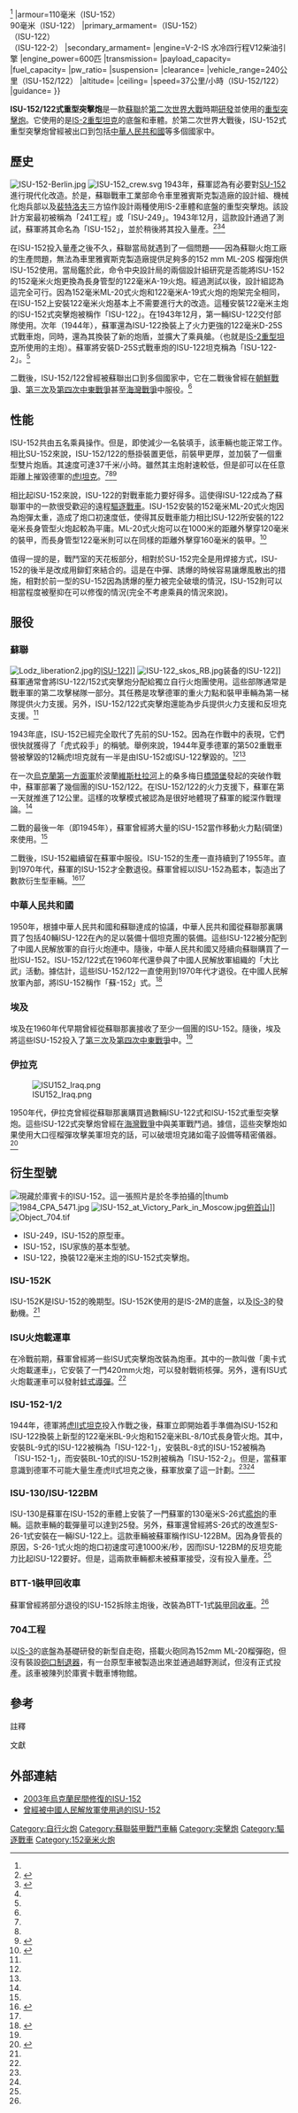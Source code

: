 {{Infobox Weapon
|name= ISU-152/122式重型突擊炮 [[File:Flag_of_the_Soviet_Union.svg|30px]]
|image= File:Isu152 Kubinka.jpg
|image_size= 300px
|caption= 現藏於俄國[[庫賓卡坦克博物館|庫賓卡坦克博物館]]的ISU-152式突擊炮。
|origin= {{USSR}}
|type= 重型[[突擊炮|突擊炮]]
|is_vehicle=yes
<!-- 服役記錄 -->
|service= 
|used_by={{USSR}}<br>{{FIN}}<br>{{POL}}<br>{{PRC}}<br>{{Flag|朝鮮民主主義人民共和國}}<br>{{EGY}}<br>{{Flag|伊拉克}}<br>{{Flag|南斯拉夫}}
|wars= [[第二次世界大戰|第二次世界大戰]]<br>[[朝鮮戰爭|朝鮮戰爭]]（主要）
<!-- 生產歷史 -->
|designer= [[車里雅賓斯克製造廠|車里雅賓斯克製造廠]]<br>蘇聯機械化炮兵部<br>[[裴特洛夫_(二戰)|裴特洛夫]]
|design_date=1943年
|manufacturer=[[車里雅賓斯克製造廠|車里雅賓斯克製造廠]]
|unit_cost=
|production_date=
|number= ISU-152：4075輛（截止至二戰結束時）<br>6525輛（總共）ISU-122：3130輛（截止至1952年）<ref name=S3/>{{rp|173}}
|variants= ISU-122<br>ISU-122-2<br>ISU-152K<br>ISU-152-2（實驗型）<br>「704工程」<br>「奧卡」式火炮載運車
<!-- 基本規格 -->
|spec_label=若非註明，以下數據來自<ref name=S3> {{Cite book | author = Tim Bean、Will Fowler 著 李明、王熙譯 | title = 鐵甲雄獅 二戰中的蘇聯戰車| location = 臺灣 | publisher = 風格司藝術創作坊 | ISBN = 978-986-84311-7-1 }} </ref>{{rp|170-172}}
|weight= 41.8公噸（ISU-152）<br>46公噸（ISU-122）
|length= 6.8米（ISU-152/122）
|part_length= 9.05米（ISU-152）
|width=3.07米（ISU-152/122）
|height=2.46米（ISU-152/122）
|diameter=
|wingspan=
|crew=5人（ISU-152/122）{{#tag:ref|這五人包括一名車長，一名駕駛員，一名炮手，兩名裝填手|group=註}}<ref name=WWWWWII/>
<!-- 車輛/飛彈 規格 -->
|armour=110毫米（ISU-152）<br>90毫米（ISU-122）
|primary_armament={{link-en|152毫米ML-20S榴彈炮|152-mm_gun-howitzer_M1937_(ML-20)}}（ISU-152）<br>{{link-en|122毫米A-19S榴彈炮|122 mm gun M1931 (A-19)}}（ISU-122）<br>{{link-en|122毫米D-25S戰車炮|122 mm gun M1931/37 (A-19)}}（ISU-122-2）
|secondary_armament=
|engine=V-2-IS 水冷四行程V12柴油引擎
|engine_power=600匹
|transmission=
|payload_capacity=
|fuel_capacity=
|pw_ratio=
|suspension=
|clearance=
|vehicle_range=240公里（ISU-152/122）
|altitude=
|ceiling=
|speed=37公里/小時（ISU-152/122）
|guidance=
}}

'''ISU-152/122式重型突擊炮'''是一款[[蘇聯|蘇聯]]於[[第二次世界大戰|第二次世界大戰]]時期[[研發|研發]]並使用的[[突擊炮|重型突擊炮]]。它使用的是[[IS-2重型坦克|IS-2重型坦克]]的底盤和車體。於第二次世界大戰後，ISU-152式重型突擊炮曾經被出口到包括[[中華人民共和國|中華人民共和國]]等多個國家中。

==歷史==
[[File:ISU-152-Berlin.jpg|thumb]]
[[File:ISU-152_crew.svg|thumb]]
1943年，蘇軍認為有必要對[[SU-152|SU-152]]進行現代化改造。於是，蘇聯戰車工業部命令車里雅賓斯克製造廠的設計組、機械化炮兵部以及[[裴特洛夫_(二戰)|裴特洛夫]]三方協作設計兩種使用IS-2車體和底盤的重型突擊炮。該設計方案最初被稱為「241工程」或「ISU-249」。1943年12月，這款設計通過了測試，蘇軍將其命名為「ISU-152」，並於稍後將其投入量產。<ref name = "ИСУ-152">{{Cite web |url=http://bronetehnika.narod.ru/su152/su152.html |title=Тяжёлая самоходная установка СУ-152 |accessdate=2014-05-18 |archive-date=2009-07-26 |archive-url=https://web.archive.org/web/20090726184721/http://bronetehnika.narod.ru/su152/su152.html |dead-url=no }}</ref><ref name=isu152>{{Cite web |url=http://www.aviarmor.net/TWW2/tanks/ussr/isu-152.htm |title=ИСУ-152 |accessdate=2014-05-18 |archive-date=2010-05-31 |archive-url=https://web.archive.org/web/20100531064930/http://www.aviarmor.net/TWW2/tanks/ussr/isu-152.htm |dead-url=no }}</ref><ref name=S3/>{{rp|171-172}}

在ISU-152投入量產之後不久，蘇聯當局就遇到了一個問題——因為蘇聯火炮工廠的生產問題，無法為車里雅賓斯克製造廠提供足夠多的152 mm ML-20S 榴彈炮供ISU-152使用。當局鑑於此，命令中央設計局的兩個設計組研究是否能將ISU-152的152毫米火炮更換為長身管型的122毫米A-19火炮。經過測試以後，設計組認為這完全可行。因為152毫米ML-20式火炮和122毫米A-19式火炮的炮架完全相同，在ISU-152上安裝122毫米火炮基本上不需要進行大的改造。這種安裝122毫米主炮的ISU-152式突擊炮被稱作「ISU-122」。在1943年12月，第一輛ISU-122交付部隊使用。次年（1944年），蘇軍還為ISU-122換裝上了火力更強的122毫米D-25S式戰車炮，同時，還為其換裝了新的炮盾，並擴大了乘員艙。（也就是[[IS-2重型坦克|IS-2重型坦克]]所使用的主炮）。蘇軍將安裝D-25S式戰車炮的ISU-122坦克稱為「ISU-122-2」。<ref name=S3/>{{rp|172}}

二戰後，ISU-152/122曾經被蘇聯出口到多個國家中，它在二戰後曾經在[[朝鮮戰爭|朝鮮戰爭]]、[[第三次中東戰爭|第三次]]及[[第四次中東戰爭|第四次中東戰爭]]甚至[[海灣戰爭|海灣戰爭]]中服役。<ref name=S3/>{{rp|173}}

==性能==

ISU-152共由五名乘員操作。但是，即使減少一名裝填手，該車輛也能正常工作。相比SU-152來說，ISU-152/122的懸掛裝置更低，前裝甲更厚，並加裝了一個重型雙片炮盾。其速度可達37千米/小時。雖然其主炮射速較低，但是卻可以在任意距離上摧毀德軍的[[虎I坦克|虎I坦克]]。<ref name=WWWWWII/><ref name=S3/>{{rp|172}}<ref>{{Cite web|url=http://www.militaryfactory.com/armor/detail.asp?armor_id=85|title=SU/ISU-152|accessdate=2014-05-25|archive-date=2014-06-29|archive-url=https://web.archive.org/web/20140629114316/http://militaryfactory.com/armor/detail.asp?armor_id=85|dead-url=no}}</ref>

相比起ISU-152來說，ISU-122的對戰車能力要好得多。這使得ISU-122成為了蘇聯軍中的一款很受歡迎的遠程[[驅逐戰車|驅逐戰車]]。ISU-152安裝的152毫米ML-20式火炮因為炮彈太重，造成了炮口初速度低，使得其反戰車能力相比ISU-122所安裝的122毫米長身管型火炮起較為平庸。ML-20式火炮可以在1000米的距離外擊穿120毫米的裝甲，而長身管型122毫米則可以在同樣的距離外擊穿160毫米的裝甲。<ref name="Zaloga2011">{{cite book|author=Steven J Zaloga|title=IS-2 Heavy Tank 1944-73|url=http://books.google.com/books?id=qwDI7B_DnlIC&pg=PT72|date=20 October 2011|publisher=Osprey Publishing|isbn=978-1-78096-139-2|pages=72–}}</ref>{{rp|41}}

值得一提的是，戰鬥室的天花板部分，相對於SU-152完全是用焊接方式，ISU-152的後半是改成用鉚釘來結合的。這是在中彈、誘爆的時候容易讓爆風散出的措施，相對於前一型的SU-152因為誘爆的壓力被完全破壞的情況，ISU-152則可以相當程度被壓抑在可以修復的情況(完全不考慮乘員的情況來說)。

==服役==



===蘇聯===
[[File:Lodz_liberation2.jpg|thumb]]的[[ISU-122|ISU-122]]]] 
[[File:ISU-122_skos_RB.jpg|thumb]]装备的ISU-122]]
蘇軍通常會將ISU-122/152式突擊炮分配給獨立自行火炮團使用。這些部隊通常是戰車軍的第二攻擊梯隊一部分。其任務是攻擊德軍的重火力點和裝甲車輛為第一梯隊提供火力支援。另外，ISU-152/122式突擊炮還能為步兵提供火力支援和反坦克支援。<ref name=S3/>{{rp|174}}

1943年底，ISU-152已經完全取代了先前的SU-152。因為在作戰中的表現，它們很快就獲得了「虎式殺手」的稱號。舉例來說，1944年夏季德軍的第502重戰車營被擊毀的12輛虎I坦克就有一半是由ISU-152或ISU-122擊毀的。<ref name=WWWWWII/><ref name="Zaloga2011"/>{{rp|41}}

在一次[[烏克蘭第一方面軍|烏克蘭第一方面軍]]於波蘭[[維斯杜拉河|維斯杜拉河]]上的桑多梅日[[橋頭堡|橋頭堡]]發起的突破作戰中，蘇軍部署了幾個團的ISU-152/122。在ISU-152/122的火力支援下，蘇軍在第一天就推進了12公里。這樣的攻擊模式被認為是很好地體現了蘇軍的縱深作戰理論。<ref name=S3/>{{rp|174}}

二戰的最後一年（即1945年），蘇軍曾經將大量的ISU-152當作移動火力點(碉堡)來使用。<ref name="Zaloga2011"/>{{rp|34}}

二戰後，ISU-152繼續留在蘇軍中服役。ISU-152的生產一直持續到了1955年。直到1970年代，蘇軍的ISU-152才全數退役。蘇軍曾經以ISU-152為藍本，製造出了數款衍生型車輛。<ref name=WWWWWII> {{Cite book | author = 邁克·E·哈斯邱著 王翎譯 | title = 二戰兵器大比拼 | location = 臺灣新北 | publisher = 楓樹林 | date = 2014年1月| pages = 66-67 | ISBN = 978-986-6023-83-5 |language = zh-hant}} </ref><ref name=S3/>{{rp|173}}

===中華人民共和國===
1950年，根據中華人民共和國和蘇聯達成的協議，中華人民共和國從蘇聯那裏購買了包括40輛ISU-122在內的足以裝備十個坦克團的裝備。這些ISU-122被分配到了中國人民解放軍的自行火炮連中。隨後，中華人民共和國又陸續向蘇聯購買了一批ISU-152。ISU-152/122式在1960年代還參與了中國人民解放軍組織的「大比武」活動。據估計，這些ISU-152/122一直使用到1970年代才退役。在中國人民解放軍內部，將ISU-152稱作「蘇-152」式。<ref name=PRC>{{Cite web |url = http://mil.sohu.com/20080527/n257105854.shtml |title = 解放軍蘇製坦克裝備歷程 |accessdate = 2014-05-25 |archive-date = 2014-02-02 |archive-url = https://web.archive.org/web/20140202135400/http://mil.sohu.com/20080527/n257105854.shtml |dead-url = yes }}</ref>

===埃及===
埃及在1960年代早期曾經從蘇聯那裏接收了至少一個團的ISU-152。隨後，埃及將這些ISU-152投入了[[第三次中東戰爭|第三次]]及[[第四次中東戰爭|第四次中東戰爭]]中。<ref name = isu152/>

===伊拉克===

[[File:ISU152_Iraq.png|thumb]]

1950年代，伊拉克曾經從蘇聯那裏購買過數輛ISU-122式和ISU-152式重型突擊炮。這些ISU-122式突擊炮曾經在[[海灣戰爭|海灣戰爭]]中與美軍戰鬥過。據信，這些突擊炮如果使用大口徑榴彈攻擊美軍坦克的話，可以破壞坦克諸如電子設備等精密儀器。<ref>{{Cite book|title=《兵器知識》2003年第一期|section=萨达姆的最后王牌——伊拉克陆军|url=http://news.xinhuanet.com/mil/2003-02/20/content_737728.htm|access-date=2014-05-18|archive-date=2014-08-20|archive-url=https://web.archive.org/web/20140820130437/http://news.xinhuanet.com/mil/2003-02/20/content_737728.htm|dead-url=no}}</ref>

==衍生型號==
[[File:Советская_самоходно-артиллерийская_установка_ИСУ-152.jpg|現藏於[[庫賓卡]]的ISU-152。這一張照片是於冬季拍攝的|thumb]]
[[File:1984_CPA_5471.jpg|thumb]]
[[File:ISU-152_at_Victory_Park_in_Moscow.jpg|thumb]][[俯首山|俯首山]]]]
[[File:Object_704.tif|thumb]]
*ISU-249，ISU-152的原型車。
*ISU-152，ISU家族的基本型號。
*ISU-122，換裝122毫米主炮的ISU-152式突擊炮。
===ISU-152K===
ISU-152K是ISU-152的晚期型。ISU-152K使用的是IS-2M的底盤，以及[[IS-3|IS-3]]的發動機。<ref name=S3/>{{rp|173}}

===ISU火炮載運車===
在冷戰前期，蘇軍曾經將一些ISU式突擊炮改裝為炮車。其中的一款叫做「奧卡式火炮載運車」，它安裝了一門420mm火炮，可以發射戰術核彈。另外，還有ISU式火炮載運車可以發射[[蛙式導彈|蛙式導彈]]。<ref name=S3/>{{rp|173}}

===ISU-152-1/2===
1944年，德軍將[[虎II坦克|虎II式坦克]]投入作戰之後，蘇軍立即開始着手準備為ISU-152和ISU-122換裝上新型的122毫米BL-9火炮和152毫米BL-8/10式長身管火炮。其中，安裝BL-9式的ISU-122被稱為「ISU-122-1」，安裝BL-8式的ISU-152被稱為「ISU-152-1」，而安裝BL-10式的ISU-152則被稱為「ISU-152-2」。但是，當蘇軍意識到德軍不可能大量生產虎II式坦克之後，蘇軍放棄了這一計劃。<ref name=S3/>{{rp|173}}<ref name="Zaloga2011"/>{{rp|42}}

===ISU-130/ISU-122BM===
ISU-130是蘇軍在ISU-152的車體上安裝了一門蘇軍的130毫米S-26式[[艦炮|艦炮]]的車輛。這款車輛的載彈量可以達到25發。另外，蘇軍還曾經將S-26式的改進型S-26-1式安裝在一輛ISU-122上。這款車輛被蘇軍稱作ISU-122BM。因為身管長的原因，S-26-1式火炮的炮口初速度可達1000米/秒，因而ISU-122BM的反坦克能力比起ISU-122要好。但是，這兩款車輛都未被蘇軍接受，沒有投入量產。<ref name="Zaloga2011"/>{{rp|42}}

===BTT-1裝甲回收車===
蘇軍曾經將部分退役的ISU-152拆除主炮後，改裝為BTT-1式[[裝甲回收車|裝甲回收車]]。<ref name="Zaloga2011"/>{{rp|38}}

===704工程===
以[[IS-3|IS-3]]的底盤為基礎研發的新型自走砲，搭載火砲同為152mm ML-20榴彈砲，但沒有裝設[[砲口制退器|砲口制退器]]，有一台原型車被製造出來並通過越野測試，但沒有正式投產。該車被陳列於庫賓卡戰車博物館。

==參考==
;註釋
{{reflist|group=註}}
;文獻
{{reflist}}

==外部連結==
{{戰車主題}}
*[http://www.youtube.com/watch?v=n_aDMqFrUV8 2003年烏克蘭民間修復的ISU-152]{{Wayback|url=http://www.youtube.com/watch?v=n_aDMqFrUV8 |date=20140615145743 }}
*[http://news.xinhuanet.com/mil/2009-08/04/content_11822330.htm 曾經被中國人民解放軍使用過的ISU-152]{{Wayback|url=http://news.xinhuanet.com/mil/2009-08/04/content_11822330.htm |date=20170405054556 }}
{{WWIISovAFVs}}

{{Authority control}}
[[Category:自行火炮|Category:自行火炮]]
[[Category:蘇聯裝甲戰鬥車輛|Category:蘇聯裝甲戰鬥車輛]]
[[Category:突擊炮|Category:突擊炮]]
[[Category:驅逐戰車|Category:驅逐戰車]]
[[Category:152毫米火炮|Category:152毫米火炮]]